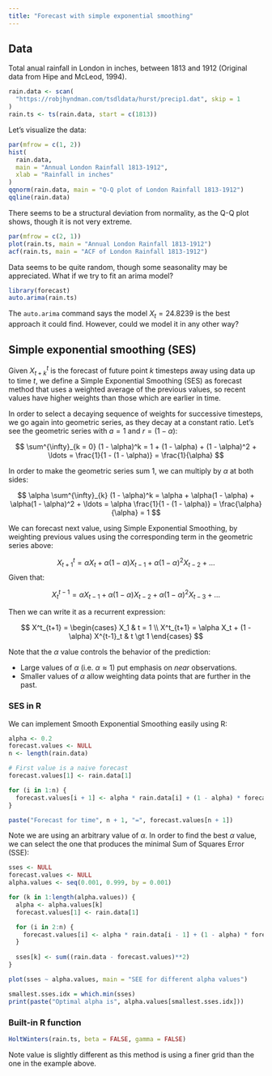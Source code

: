 ```yaml
---
title: "Forecast with simple exponential smoothing"
---
```


## Data

Total anual rainfall in London in inches, between 1813 and 1912 (Original data from Hipe and McLeod, 1994).

```r
rain.data <- scan(
  "https://robjhyndman.com/tsdldata/hurst/precip1.dat", skip = 1
)
rain.ts <- ts(rain.data, start = c(1813))
```

Let's visualize the data:

```r
par(mfrow = c(1, 2))
hist(
  rain.data,
  main = "Annual London Rainfall 1813-1912",
  xlab = "Rainfall in inches"
)
qqnorm(rain.data, main = "Q-Q plot of London Rainfall 1813-1912")
qqline(rain.data)
```

There seems to be a structural deviation from normality, as the Q-Q plot shows, though it is not very extreme.

```r
par(mfrow = c(2, 1))
plot(rain.ts, main = "Annual London Rainfall 1813-1912")
acf(rain.ts, main = "ACF of London Rainfall 1813-1912")
```

Data seems to be quite random, though some seasonality may be appreciated. What if we try to fit an arima model?

```r
library(forecast)
auto.arima(rain.ts)
```

The `auto.arima` command says the model $X_t = 24.8239$ is the best approach it could find. However, could we model it in any other way?

## Simple exponential smoothing (SES)

Given $X^t_{t+k}$ is the forecast of future point $k$ timesteps away using data up to time $t$, we define a Simple Exponential Smoothing (SES) as forecast method that uses a weighted average of the previous values, so recent values have higher weights than those which are earlier in time.

In order to select a decaying sequence of weights for successive timesteps, we go again into geometric series, as they decay at a constant ratio. Let's see the geometric series with $a=1$ and $r=(1-\alpha)$:

$$
\sum^{\infty}_{k = 0} (1 - \alpha)^k = 1 + (1 - \alpha)  + (1 - \alpha)^2 + \ldots = \frac{1}{1 - (1 - \alpha)} = \frac{1}{\alpha}
$$

In order to make the geometric series sum 1, we can multiply by $\alpha$ at both sides:

$$
\alpha \sum^{\infty}_{k} (1 - \alpha)^k = \alpha + \alpha(1 - \alpha)  + \alpha(1 - \alpha)^2 + \ldots = \alpha \frac{1}{1 - (1 - \alpha)} = \frac{\alpha}{\alpha} = 1
$$

We can forecast next value, using Simple Exponential Smoothing, by weighting previous values using the corresponding term in the geometric series above:

$$
X^t_{t+1} = \alpha X_t{} + \alpha(1 - \alpha) X_{t-1} + \alpha(1 - \alpha)^2 X_{t-2} + \ldots
$$
Given that:

$$
X^{t-1}_{t} = \alpha X_{t-1} + \alpha (1 - \alpha) X_{t-2} + \alpha (1 - \alpha)^2 X_{t-3} + \ldots
$$

Then we can write it as a recurrent expression:

$$
X^t_{t+1} = \begin{cases}
X_1 & t = 1 \\
X^t_{t+1} = \alpha X_t + (1 - \alpha) X^{t-1}_t & t \gt 1
\end{cases}
$$

Note that the $\alpha$ value controls the behavior of the prediction:

- Large values of $\alpha$ (i.e. $\alpha \approx 1$) put emphasis on *near* observations. 
- Smaller values of $\alpha$ allow weighting data points that are further in the past.


### SES in R

We can implement Smooth Exponential Smoothing easily using R:

```r
alpha <- 0.2
forecast.values <- NULL
n <- length(rain.data)

# First value is a naive forecast
forecast.values[1] <- rain.data[1]

for (i in 1:n) {
  forecast.values[i + 1] <- alpha * rain.data[i] + (1 - alpha) * forecast.values[i]
}

paste("Forecast for time", n + 1, "=", forecast.values[n + 1])
```

Note we are using an arbitrary value of $\alpha$. In order to find the best $\alpha$ value, we can select the one that produces the minimal Sum of Squares Error (SSE):

```r
sses <- NULL
forecast.values <- NULL
alpha.values <- seq(0.001, 0.999, by = 0.001)

for (k in 1:length(alpha.values)) {
  alpha <- alpha.values[k]
  forecast.values[1] <- rain.data[1]

  for (i in 2:n) {
    forecast.values[i] <- alpha * rain.data[i - 1] + (1 - alpha) * forecast.values[i - 1]
  }
  
  sses[k] <- sum((rain.data - forecast.values)**2)
}

plot(sses ~ alpha.values, main = "SEE for different alpha values")

smallest.sses.idx = which.min(sses)
print(paste("Optimal alpha is", alpha.values[smallest.sses.idx]))

```

### Built-in R function


```r
HoltWinters(rain.ts, beta = FALSE, gamma = FALSE)
```

Note value is slightly different as this method is using a finer grid than the one in the example above.
